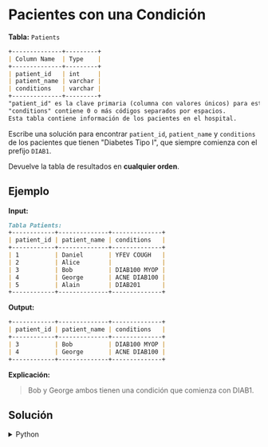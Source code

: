 # Pacientes con una Condición

**Tabla:** `Patients`

```markdown
+--------------+---------+
| Column Name  | Type    |
+--------------+---------+
| patient_id   | int     |
| patient_name | varchar |
| conditions   | varchar |
+--------------+---------+
"patient_id" es la clave primaria (columna con valores únicos) para esta tabla.
"conditions" contiene 0 o más códigos separados por espacios. 
Esta tabla contiene información de los pacientes en el hospital.
```

Escribe una solución para encontrar `patient_id`, `patient_name` y `conditions` de los pacientes que tienen "Diabetes Tipo I", que siempre comienza con el prefijo `DIAB1`.

Devuelve la tabla de resultados en **cualquier orden**.

## Ejemplo

**Input:**
```markdown
Tabla Patients:
+------------+--------------+--------------+
| patient_id | patient_name | conditions   |
+------------+--------------+--------------+
| 1          | Daniel       | YFEV COUGH   |
| 2          | Alice        |              |
| 3          | Bob          | DIAB100 MYOP |
| 4          | George       | ACNE DIAB100 |
| 5          | Alain        | DIAB201      |
+------------+--------------+--------------+
``` 

**Output:** 
```markdown
+------------+--------------+--------------+
| patient_id | patient_name | conditions   |
+------------+--------------+--------------+
| 3          | Bob          | DIAB100 MYOP |
| 4          | George       | ACNE DIAB100 | 
+------------+--------------+--------------+
```

**Explicación:**
> Bob y George ambos tienen una condición que comienza con DIAB1.

## Solución

<details>
    <summary>Python</summary>
```python
def find_patients(patients: pd.DataFrame) -> pd.DataFrame:
    
    regex = r' DIAB1.*|^DIAB1.*'

    return patients[patients['conditions'].str.contains(regex, na=False)]
```
</details>